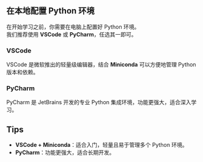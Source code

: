 ## 在本地配置 Python 环境

在开始学习之前，你需要在电脑上配置好 Python 环境。  
我们推荐使用 **VSCode** 或 **PyCharm**，任选其一即可。  

### VSCode

VSCode 是微软推出的轻量级编辑器，结合 **Miniconda** 可以方便地管理 Python 版本和依赖。

### PyCharm

PyCharm 是 JetBrains 开发的专业 Python 集成环境，功能更强大，适合深入学习。  


## Tips

- **VSCode + Miniconda**：适合入门，轻量且易于管理多个 Python 环境。  
- **PyCharm**：功能更强大，适合长期开发。 